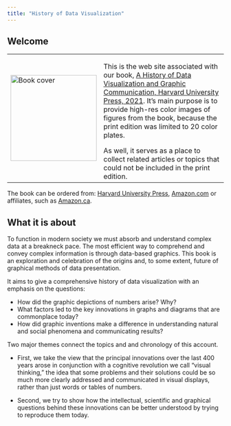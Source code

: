 ---
title: "History of Data Visualization"
---

## Welcome

<!-- <img src="images/FriendlyWainer-thumb.jpg" width=300> -->

<table>
<tr>
  <td>
  <img src="images/FriendlyWainer-thumb.jpg" width=200 alt="Book cover">
  </td>
  <td>
This is the web site associated with our book,
[A History of Data Visualization and Graphic Communication, Harvard University Press, 2021](https://www.hup.harvard.edu/catalog.php?isbn=9780674975231).
It's main purpose is to provide high-res color images of figures from the book, because the print edition was limited
to 20 color plates.

As well, it serves as a place to collect related articles or topics that could not be included in the print edition.
</td>
</tr>
</table>



The book can be ordered from:
[Harvard University Press](https://www.hup.harvard.edu/catalog.php?isbn=9780674975231),
[Amazon.com](https://www.amazon.com/History-Data-Visualization-Graphic-Communication/dp/0674975235/) or affiliates, such as [Amazon.ca](https://www.amazon.ca/History-Data-Visualization-Graphic-Communication/dp/0674975235).

## What it is about

To function in modern society we must absorb and understand complex data at a
breakneck pace. The most efficient way to comprehend and convey complex
information is through data-based graphics. This book is an exploration and
celebration of the origins and, to some extent, future of graphical methods of
data presentation.

It aims to give a comprehensive history of data visualization with an emphasis
on the questions: 

* How did the graphic depictions of numbers arise? Why? 
* What factors led to the key innovations in graphs and diagrams that are commonplace today? 
* How did graphic inventions make a difference in understanding natural and social phenomena and communicating results?

Two major themes connect the topics and and chronology of this account. 

* First, we take the view that the principal innovations over the last 400 years arose in
conjunction with a cognitive revolution we call "visual thinking," the idea that
some problems and their solutions could be so much more clearly addressed and
communicated in visual displays, rather than just words or tables of numbers.

* Second, we try to show how the intellectual, scientific and graphical questions
behind these innovations can be better understood by trying to reproduce them
today.




